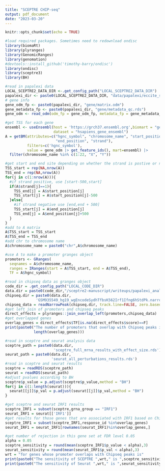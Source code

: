 ```yaml
---
title: "SCEPTRE CHIP-seq"
output: pdf_document
date: "2023-03-20"
---
```


```r
knitr::opts_chunk$set(echo = TRUE)
```

```r
#load required packages. Sometimes need to redownload ondisc
library(biomaRt)
library(plyranges)
library(GenomicRanges)
library(genomation)
#devtools::install_github('timothy-barry/ondisc')
library(ondisc) 
library(sceptre3)
library(BH)

```

```r
#read in papalexi data
LOCAL_SCEPTRE2_DATA_DIR <-.get_config_path("LOCAL_SCEPTRE2_DATA_DIR")
papalexi_dir <- paste0(LOCAL_SCEPTRE2_DATA_DIR, "data/papalexi/eccite_screen/")
# gene info
gene_odm_fp <- paste0(papalexi_dir, "gene/matrix.odm")
gene_metadata_fp <- paste0(papalexi_dir, "gene/metadata_qc.rds")
gene_odm <- read_odm(odm_fp = gene_odm_fp, metadata_fp = gene_metadata_fp)
```


```r
#get TSS for each gene 
ensembl <- useEnsembl(host = 'https://grch37.ensembl.org',biomart = "genes", 
                      dataset = "hsapiens_gene_ensembl")
A = getBM(attributes=c("hgnc_symbol", "chromosome_name", "start_position", 
                       "end_position", "strand"),
          filters=c('hgnc_symbol'),
          value = gene_odm |> get_feature_ids(), mart=ensembl) |>
  filter(chromosome_name %in% c(1:22, "X", "Y"))

```

```r
#get start and end site depending on whether the strand is postive or negative 
TSS_start = rep(NA,nrow(A))
TSS_end = rep(NA,nrow(A))
for(j in c(1:nrow(A))){
  #if strand positive, use [start-500,start]
  if(A$strand[j]==1){
    TSS_end[j] = A$start_position[j]
    TSS_start[j] = A$start_position[j]-500
  }else{
    #if strand negative use [end,end + 500]
    TSS_start[j] = A$end_position[j]
    TSS_end[j] = A$end_position[j]+500
  }
}
#add to A matrix 
A$TSS_start = TSS_start
A$TSS_end = TSS_end
#add chr to chromosome name 
A$chromosome_name = paste0("chr",A$chromosome_name)
```

```r
#use A to make a promoter granges object
promoters <- GRanges(
  seqnames = A$chromosome_name,
  ranges = IRanges(start = A$TSS_start, end = A$TSS_end),
  TF = A$hgnc_symbol)
```


```r
#read in chipseq data as granges object 
code_dir = .get_config_path("LOCAL_CODE_DIR")
data.dir = paste0(code_dir,"/sceptre2-manuscript/writeups/papalexi_analysis/")
chipseq.dir = paste0(data.dir,
              'GSM935549_hg19_wgEncodeSydhTfbsK562Irf1Ifng6hStdPk.narrowPeak')
chipseq_data = readNarrowPeak(chipseq.dir, track.line=FALSE, zero.based=TRUE)
#get left join of promoters and chipseq peaks
direct_effects = plyranges::join_overlap_left(promoters,chipseq_data)
#get overlapped genes
overlap_genes = direct_effects$TF[is.na(direct_effects$score)==F]
print(paste0("The number of promoters that overlap with Chipseq peaks is ",
             length(overlap_genes)))
```

```r
#read in sceptre and seurat analysis data
sceptre_path = paste0(data.dir,
                      'sceptre_full_mrna_results_with_effect_size.rds')
seurat_path = paste0(data.dir,
                     'seurat_all_perturbations_results.rds')
#read in sceptre and seurat results
sceptre = readRDS(sceptre_path)
seurat = readRDS(seurat_path)
#adjust pvalues according to BH
sceptre$p_value = p.adjust(sceptre$p_value,method = "BH")
for(j in c(1:length(seurat))){
  seurat[[j]]$p_val = p.adjust(seurat[[j]]$p_val,method = "BH")
}
```


```r
#get sceptre and seurat IRF1 results 
sceptre_IRF1 = subset(sceptre,grna_group == "IRF1")
seurat_IRF1 = seurat[['IRF1']]
#get results for those genes that are associated with IRF1 based on Chipseq
sceptre_IRF1 = subset(sceptre_IRF1,response_id %in%overlap_genes)
seurat_IRF1 = seurat_IRF1[rownames(seurat_IRF1)%in%overlap_genes,]
```


```r
#get number of rejection in this gene set at FDR level 0.05
alpha = 0.05
sceptre_sensitivity = round(mean(sceptre_IRF1$p_value < alpha),3)
seurat_sensitivity = round(mean(seurat_IRF1$p_val < alpha),3)
wrt = "for genes whose promoter overlaps with Chipseq peaks is"
print(paste0("The sensitivity of SCEPTRE ",wrt," is ",sceptre_sensitivity))
print(paste0("The sensitivity of Seurat ",wrt," is ",seurat_sensitivity))
```



